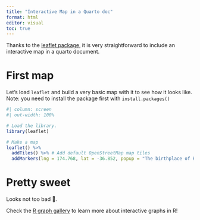 ```yaml
---
title: "Interactive Map in a Quarto doc"
format: html
editor: visual
toc: true
---
```


Thanks to the [leaflet package](https://r-graph-gallery.com/package/leaflet.html), it is very straightforward to include an interactive map in a quarto document.

# First map

Let's load `leaflet` and build a very basic map with it to see how it looks like.
Note: you need to install the package first with `install.packages()`

```r
#| column: screen
#| out-width: 100%

# Load the library.
library(leaflet)

# Make a map
leaflet() %>%
  addTiles() %>% # Add default OpenStreetMap map tiles
  addMarkers(lng = 174.768, lat = -36.852, popup = "The birthplace of R")
```
# Pretty sweet

Looks not too bad 🙂.

Check the [R graph gallery](https://r-graph-gallery.com/interactive-charts.html) to learn more about interactive graphs in R!
